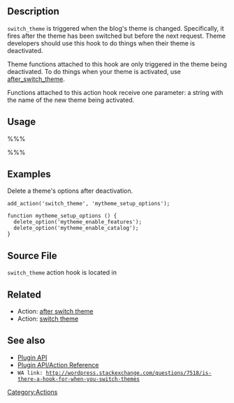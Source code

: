 == Description ==

<tt>switch_theme</tt> is triggered when the blog's theme is changed. Specifically, it fires after the theme has been switched but before the next request. Theme developers should use this hook to do things when their theme is deactivated.

Theme functions attached to this hook are only triggered in the theme being deactivated. To do things when your theme is activated, use [[Plugin API/Action Reference/after switch theme|after_switch_theme]].

Functions attached to this action hook receive one parameter: a string with the name of the new theme being activated.

== Usage ==
%%% <?php add_action('switch_theme', 'theme_deactivation_function'); ?> %%%

== Examples ==

Delete a theme's options after deactivation.
<pre>
add_action('switch_theme', 'mytheme_setup_options');

function mytheme_setup_options () {
  delete_option('mytheme_enable_features');
  delete_option('mytheme_enable_catalog');
}
</pre>

== Source File ==
<tt>switch_theme</tt> action hook is located in {{Trac|wp-includes/theme.php}}

==Related==
* Action: [[Plugin API/Action Reference/after switch theme|after switch theme]]
* Action: [[Plugin API/Action Reference/switch theme|switch theme]]

== See also ==
* [[Plugin API]]
* [[Plugin API/Action Reference]]
* <tt>WA link: http://wordpress.stackexchange.com/questions/7518/is-there-a-hook-for-when-you-switch-themes</tt>

[[Category:Actions]]